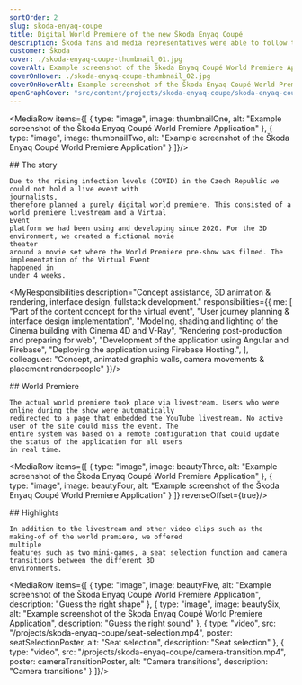 ```yaml
---
sortOrder: 2
slug: skoda-enyaq-coupe
title: Digital World Premiere of the new Škoda Enyaq Coupé
description: Škoda fans and media representatives were able to follow the world premiere of the new Škoda Enyaq Coupé iV live on the Internet at skoda-virtual-event.com on January 1st at 16:00. The website was online in advance, with various teaser videos providing first impressions.
customer: Škoda
cover: ./skoda-enyaq-coupe-thumbnail_01.jpg
coverAlt: Example screenshot of the Škoda Enyaq Coupé World Premiere Application
coverOnHover: ./skoda-enyaq-coupe-thumbnail_02.jpg
coverOnHoverAlt: Example screenshot of the Škoda Enyaq Coupé World Premiere Application
openGraphCover: "src/content/projects/skoda-enyaq-coupe/skoda-enyaq-coupe-thumbnail_01.jpg"
---
```



<MediaRow items={[
    {
        type: "image",
        image: thumbnailOne,
        alt: "Example screenshot of the Škoda Enyaq Coupé World Premiere Application"
    },
    {
        type: "image",
        image: thumbnailTwo,
        alt: "Example screenshot of the Škoda Enyaq Coupé World Premiere Application"
    }
]}/>

<Prose additionalClasses="max-w-prose mx-auto">
    ## The story

    Due to the rising infection levels (COVID) in the Czech Republic we could not hold a live event with
    journalists,
    therefore planned a purely digital world premiere. This consisted of a world premiere livestream and a Virtual
    Event
    platform we had been using and developing since 2020. For the 3D environment, we created a fictional movie
    theater
    around a movie set where the World Premiere pre-show was filmed. The implementation of the Virtual Event
    happened in
    under 4 weeks.
</Prose>

<VideoPlayer client:visible src="/projects/skoda-enyaq-coupe/transition-01.mp4" poster={transitionPoster}
             muted={true}
             alt="Example Transition"/>

<MyResponsibilities description="Concept assistance, 3D animation & rendering, interface design, fullstack development."
                    responsibilities={{
                        me: [
                            "Part of the content concept for the virtual event",
                            "User journey planning & interface design implementation",
                            "Modeling, shading and lighting of the Cinema building with Cinema 4D and V-Ray",
                            "Rendering post-production and preparing for web",
                            "Development of the application using Angular and Firebase",
                            "Deploying the application using Firebase Hosting.",
                        ],
                        colleagues: "Concept, animated graphic walls, camera movements & placement renderpeople"
                    }}/>

<Prose additionalClasses="max-w-prose mx-auto">
    ## World Premiere

    The actual world premiere took place via livestream. Users who were online during the show were automatically
    redirected to a page that embedded the YouTube livestream. No active user of the site could miss the event. The
    entire system was based on a remote configuration that could update the status of the application for all users
    in real time.
</Prose>

<MediaRow items={[
    {
        type: "image",
        image: beautyThree,
        alt: "Example screenshot of the Škoda Enyaq Coupé World Premiere Application"
    },
    {
        type: "image",
        image: beautyFour,
        alt: "Example screenshot of the Škoda Enyaq Coupé World Premiere Application"
    }
]} reverseOffset={true}/>

<Prose additionalClasses="max-w-prose mx-auto">
    ## Highlights

    In addition to the livestream and other video clips such as the making-of of the world premiere, we offered
    multiple
    features such as two mini-games, a seat selection function and camera transitions between the different 3D
    environments.
</Prose>

<MediaRow items={[
    {
        type: "image",
        image: beautyFive,
        alt: "Example screenshot of the Škoda Enyaq Coupé World Premiere Application",
        description: "Guess the right shape"
    },
    {
        type: "image",
        image: beautySix,
        alt: "Example screenshot of the Škoda Enyaq Coupé World Premiere Application",
        description: "Guess the right sound"
    },
    {
        type: "video",
        src: "/projects/skoda-enyaq-coupe/seat-selection.mp4",
        poster: seatSelectionPoster,
        alt: "Seat selection",
        description: "Seat selection"
    },
    {
        type: "video",
        src: "/projects/skoda-enyaq-coupe/camera-transition.mp4",
        poster: cameraTransitionPoster,
        alt: "Camera transitions",
        description: "Camera transitions"
    }
]}/>

<VideoPlayer client:visible src="/projects/skoda-enyaq-coupe/runthrough.mp4" poster={runthroughPoster} muted={false}
             alt="run through" description="Complete run through"/>